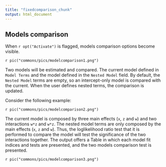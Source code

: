 ```yaml
---
title: "fixedcomparison_chunk"
output: html_document
---
```


## Models comparison

When `r opt("Activate")` is flagged, models comparison options become visible.

`r pic("commons/pics/modelcomparison1.png")`

Two models will be estimated and compared. The current model defined in `Model Terms` and the model defined in the `Nested Model` 
field. By default, the `Nested Model` terms are empty, so an intercept-only model is compared with the current. When the user defines nested terms, the comparison is updated. 

Consider the following example: 

`r pic("commons/pics/modelcomparison2.png")`

The current model is composed by three main effects (`x`, `z` and `w`) and two interactions `w*z` and `w*z`. The nested model terms are only composed by the main effects (`x`, `z` and `w`). Thus, the loglikelihood ratio test that it is performed to compare the model will test the significance of the two interactions together. The output offers a Table in which each model fit indices and tests are presented, and the two models comparison test is presented.

`r pic("commons/pics/modelcomparison3.png")`



